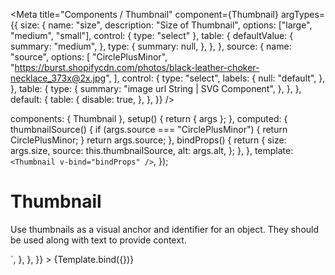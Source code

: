 
<Meta
  title="Components / Thumbnail"
  component={Thumbnail}
  argTypes={{
    size: {
      name: "size",
      description: "Size of Thumbnail",
      options: ["large", "medium", "small"],
      control: { type: "select" },
      table: {
        defaultValue: {
          summary: "medium",
        },
        type: {
          summary: null,
        },
      },
    },
    source: {
      name: "source",
      options: [
        "CirclePlusMinor",
        "https://burst.shopifycdn.com/photos/black-leather-choker-necklace_373x@2x.jpg",
      ],
      control: {
        type: "select",
        labels: {
          null: "default",
        },
      },
      table: {
        type: {
          summary: "image url String | SVG Component",
        },
      },
    },
    default: {
      table: {
        disable: true,
      },
    },
  }}
/>

  components: { Thumbnail },
  setup() {
    return { args };
  },
  computed: {
    thumbnailSource() {
      if (args.source === "CirclePlusMinor") {
        return CirclePlusMinor;
      }
      return args.source;
    },
    bindProps() {
      return {
        size: args.size,
        source: this.thumbnailSource,
        alt: args.alt,
      };
    },
  },
  template: `<Thumbnail v-bind="bindProps" />`,
});

# Thumbnail

Use thumbnails as a visual anchor and identifier for an object. They should be used along with text to provide context.

<Canvas>
  <Story
    name="Thumbnail"
    height="60px"
    args={{
      alt: "Thumbnail example",
      size: "medium",
      source:
        "https://burst.shopifycdn.com/photos/black-leather-choker-necklace_373x@2x.jpg",
    }}
    parameters={{
      docs: {
        source: {
          code: dedent`
            <Thumbnail v-bind="props" />
          `,
        },
      },
    }}
  >
    {Template.bind({})}
  </Story>
</Canvas>

<ArgsTable story="Thumbnail" />
